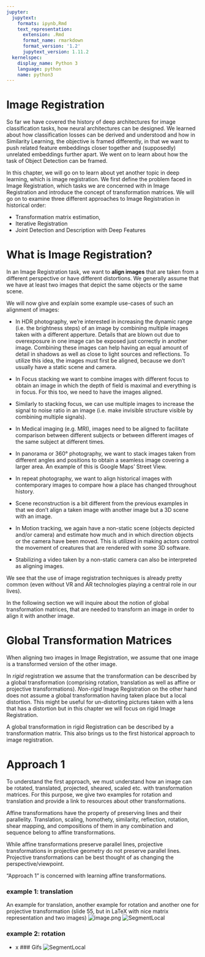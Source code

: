 ```yaml
---
jupyter:
  jupytext:
    formats: ipynb,Rmd
    text_representation:
      extension: .Rmd
      format_name: rmarkdown
      format_version: '1.2'
      jupytext_version: 1.11.2
  kernelspec:
    display_name: Python 3
    language: python
    name: python3
---
```


# Image Registration


So far we have covered the history of deep architectures for image classification tasks, how neural architectures can be designed. We learned about how classification losses can be derived and understood and how in Similarity Learning, the objective is framed differently, in that we want to push related feature embeddings closer together and (supposedly) unrelated embeddings further apart. We went on to learn about how the task of Object Detection can be framed. 

In this chapter, we will go on to learn about yet another topic in deep learning, which is image registration. We first define the problem faced in Image Registration, which tasks we are concerned with in Image Registration and introduce the concept of transformation matrices. We will go on to examine three different approaches to Image Registration in historical order: 

- Transformation matrix estimation, 
- Iterative Registration
- Joint Detection and Description with Deep Features




# What is Image Registration?

In an Image Registration task, we want to **align images** that are taken from a different perspective or have different distortions. We generally assume that we have at least two images that depict the same objects or the same scene. 

We will now give and explain some example use-cases of such an alignment of images:

<!-- #region -->
- In HDR photography, we're interested in increasing the dynamic range (i.e. the brightness steps) of an image by combining multiple images taken with a different apperture. Details that are blown out due to overexposure in one image can be exposed just correctly in another image. Combining these images can help having an equal amount of detail in shadows as well as close to light sources and reflections. To utilize this idea, the images must first be aligned, because we don't usually have a static scene and camera.


- In Focus stacking we want to combine images with different focus to obtain an image in which the depth of field is maximal and everything is in focus. For this too, we need to have the images aligned.


- Similarly to stacking focus, we can use multiple images to increase the signal to noise ratio in an image (i.e. make invisible structure visible by combining multiple signals).


- In Medical imaging (e.g. MRI), images need to be aligned to facilitate comparison between different subjects or between different images of the same subject at different times.


- In panorama or 360° photography, we want to stack images taken from different angles and positions to obtain a seamless image covering a larger area. An example of this is Google Maps' Street View.


- In repeat photography, we want to align historical images with contemporary images to compare how a place has changed throughout history.

- Scene reconstruction is a bit different from the previous examples in that we don't align a taken image with another image but a 3D scene with an image.


- In Motion tracking, we again have a non-static scene (objects depicted and/or camera) and estimate how much and in which direction objects or the camera have been moved. This is utilized in making actors control the movement of creatures that are rendered with some 3D software.


- Stabilizing a video taken by a non-static camera can also be interpreted as aligning images. 


We see that the use of image registration techniques is already pretty common (even without VR and AR technologies playing a central role in our lives).


In the following section we will inquire about the notion of global transformation matrices, that are needed to transform an image in order to align it with another image.
<!-- #endregion -->

# Global Transformation Matrices

When aligning two images in Image Registration, we assume that one image is a transformed version of the other image. 

In *rigid* registration we assume that the transformation can be described by a global transformation (comprising rotation, translation as well as affine or projective transformations). *Non-rigid* Image Registration on the other hand does not assume a global transformation having taken place but a local distortion. This might be useful for un-distorting pictures taken with a lens that has a distortion but in this chapter we will focus on rigid Image Registration.

A global transformation in rigid Registration can be described by a transformation matrix. This also brings us to the first historical approach to image registration.

<!-- #region -->
# Approach 1

To understand the first approach, we must understand how an image can be rotated, translated, projected, sheared, scaled etc. with transformation matrices. For this purpose, we give two examples for rotation and translation and provide a link to resources about other transformations.

Affine transformations have the property of preserving lines and their parallelity. Translation, scaling, homothety, similarity, reflection, rotation, shear mapping, and compositions of them in any combination and sequence belong to affine transformations.

While affine transformations preserve parallel lines, projective transformations in projective geometry do not preserve parallel lines. Projective transformations can be best thought of as changing the perspective/viewpoint.

"Approach 1" is concerned with learning affine transformations.

### example 1: translation
An example for translation, another example for rotation and another one for projective transformation (slide 55, but in LaTeX with nice matrix representation and two images)
![image.png](attachment:image.png)
![SegmentLocal](gifs/translate_transformation.gif "segment")


### example 2: rotation

- x
<!-- #endregion -->
### Gifs
![SegmentLocal](gifs/LinearTransformation.gif "segment")








```python

```
